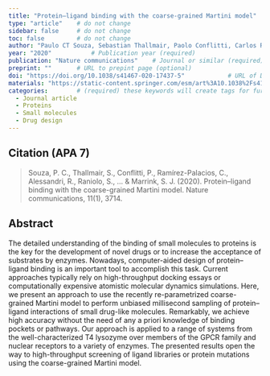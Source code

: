 ```yaml
---
title: "Protein–ligand binding with the coarse-grained Martini model"          # Paper title (required)
type: "article"    # do not change
sidebar: false     # do not change
toc: false         # do not change
author: "Paulo CT Souza, Sebastian Thallmair, Paolo Conflitti, Carlos Ramírez-Palacios, Riccardo Alessandri, Stefano Raniolo, Vittorio Limongelli, Siewert J Marrink"         # Paper authors (required)
year: "2020"           # Publication year (required)
publication: "Nature communications"    # Journal or similar (required)
preprint: ""       # URL to prepint page (optional)  
doi: "https://doi.org/10.1038/s41467-020-17437-5"            # URL of DOI (required)  
materials: "https://static-content.springer.com/esm/art%3A10.1038%2Fs41467-020-17437-5/MediaObjects/41467_2020_17437_MOESM1_ESM.pdf"      # URL to suplementary info (optional)
categories:        # (required) these keywords will create tags for further filtering. 
  - Journal article
  - Proteins
  - Small molecules
  - Drug design
---
```


<!-- 
The info below is just an example. 

Both fields are required and they have to be replaced with the respective info for each paper. 

Please notice the `> ` symbol before the citation, it gives it additional styling.  
-->

## Citation (APA 7)      

> Souza, P. C., Thallmair, S., Conflitti, P., Ramírez-Palacios, C., Alessandri, R., Raniolo, S., ... & Marrink, S. J. (2020). Protein–ligand binding with the coarse-grained Martini model. Nature communications, 11(1), 3714.

## Abstract

The detailed understanding of the binding of small molecules to proteins is the key for the development of novel drugs or to increase the acceptance of substrates by enzymes. Nowadays, computer-aided design of protein–ligand binding is an important tool to accomplish this task. Current approaches typically rely on high-throughput docking essays or computationally expensive atomistic molecular dynamics simulations. Here, we present an approach to use the recently re-parametrized coarse-grained Martini model to perform unbiased millisecond sampling of protein–ligand interactions of small drug-like molecules. Remarkably, we achieve high accuracy without the need of any a priori knowledge of binding pockets or pathways. Our approach is applied to a range of systems from the well-characterized T4 lysozyme over members of the GPCR family and nuclear receptors to a variety of enzymes. The presented results open the way to high-throughput screening of ligand libraries or protein mutations using the coarse-grained Martini model.